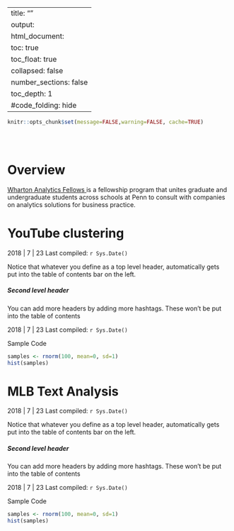 
---
title: ""
output:
  html_document:
    toc: true
    toc_float: true
    collapsed: false
    number_sections: false
    toc_depth: 1
    #code_folding: hide
---

```r
knitr::opts_chunk$set(message=FALSE,warning=FALSE, cache=TRUE)
```


<style type="text/css">
.title {
  display: none;
}

#getting-started img {
  margin-right: 1px;
}

</style>

<div class="row" style="padding-top: 30px;">
<div class="col-sm-6">

# Overview



<a href = "https://wca.wharton.upenn.edu/students/analytics-fellows/" target = "_blank"> Wharton Analytics Fellows </a>is a fellowship program that unites graduate and undergraduate students across schools at Penn to consult with companies on analytics solutions for business practice. 



# YouTube clustering

2018 | 7 | 23 Last compiled: `r Sys.Date()`

Notice that whatever you define as a top level header, automatically gets put into the table of contents bar on the left. 

##### Second level header

You can add more headers by adding more hashtags. These won't be put into the table of contents


2018 | 7 | 23 Last compiled: `r Sys.Date()`

Sample Code

```r
samples <- rnorm(100, mean=0, sd=1)
hist(samples)
```



# MLB Text Analysis

2018 | 7 | 23 Last compiled: `r Sys.Date()`

Notice that whatever you define as a top level header, automatically gets put into the table of contents bar on the left. 

##### Second level header

You can add more headers by adding more hashtags. These won't be put into the table of contents


2018 | 7 | 23 Last compiled: `r Sys.Date()`

Sample Code

```r
samples <- rnorm(100, mean=0, sd=1)
hist(samples)
```





